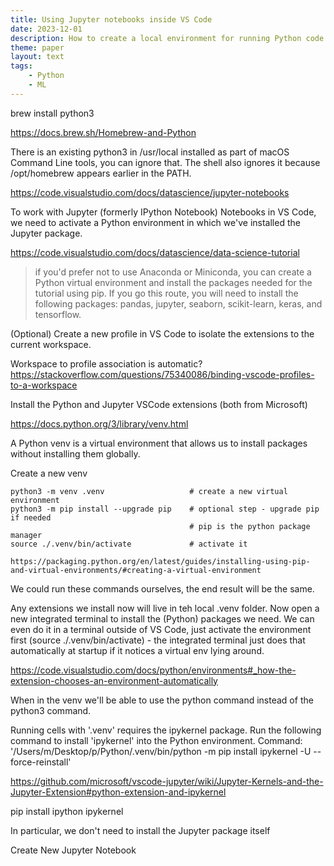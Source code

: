 ```yaml
---
title: Using Jupyter notebooks inside VS Code
date: 2023-12-01
description: How to create a local environment for running Python code in Jupyter notebooks inside VS Code.
theme: paper
layout: text
tags:
    - Python
    - ML
---
```


brew install python3

https://docs.brew.sh/Homebrew-and-Python

There is an existing python3 in /usr/local installed as part of macOS Command
Line tools, you can ignore that. The shell also ignores it because /opt/homebrew
appears earlier in the PATH.

https://code.visualstudio.com/docs/datascience/jupyter-notebooks

To work with Jupyter (formerly IPython Notebook) Notebooks in VS Code, we need
to activate a Python environment in which we've installed the Jupyter package.

https://code.visualstudio.com/docs/datascience/data-science-tutorial

> if you'd prefer not to use Anaconda or Miniconda, you can create a Python
> virtual environment and install the packages needed for the tutorial using
> pip. If you go this route, you will need to install the following packages:
> pandas, jupyter, seaborn, scikit-learn, keras, and tensorflow.

(Optional) Create a new profile in VS Code to isolate the extensions to the
current workspace.

Workspace to profile association is automatic?
https://stackoverflow.com/questions/75340086/binding-vscode-profiles-to-a-workspace

Install the Python and Jupyter VSCode extensions (both from Microsoft)

https://docs.python.org/3/library/venv.html

A Python venv is a virtual environment that allows us to install packages
without installing them globally.

Create a new venv

    python3 -m venv .venv                   # create a new virtual environment
    python3 -m pip install --upgrade pip    # optional step - upgrade pip if needed
                                            # pip is the python package manager
    source ./.venv/bin/activate             # activate it

    https://packaging.python.org/en/latest/guides/installing-using-pip-and-virtual-environments/#creating-a-virtual-environment

We could run these commands ourselves, the end result will be the same.

Any extensions we install now will live in teh local .venv folder. Now open a
new integrated terminal to install the (Python) packages we need. We can even do
it in a terminal outside of VS Code, just activate the environment first (source
./.venv/bin/activate) - the integrated terminal just does that automatically at
startup if it notices a virtual env lying around.

https://code.visualstudio.com/docs/python/environments#_how-the-extension-chooses-an-environment-automatically

When in the venv we'll be able to use the python command instead of the python3
command.

Running cells with '.venv' requires the ipykernel package.
Run the following command to install 'ipykernel' into the Python environment.
Command: '/Users/m/Desktop/p/Python/.venv/bin/python -m pip install ipykernel -U --force-reinstall'

https://github.com/microsoft/vscode-jupyter/wiki/Jupyter-Kernels-and-the-Jupyter-Extension#python-extension-and-ipykernel

pip install ipython ipykernel

In particular, we don't need to install the Jupyter package itself

Create New Jupyter Notebook
